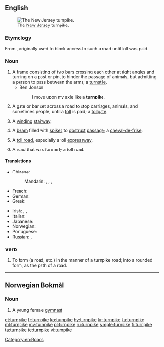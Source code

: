 ==English==
[[File:NewJerseyTurnpikeAerial.JPG|thumb|right|The [[New Jersey]] turnpike.]]

===Etymology===
From {{etyl|enm|en}} {{term|turnpyke||spiked barrier across a road|lang=enm}}, originally used to block access to such a road until toll was paid.

===Noun===
{{en-noun}}

# A frame consisting of two bars crossing each other at right angles and turning on a post or pin, to hinder the passage of animals, but admitting a person to pass between the arms; a [[turnstile]].
#* Ben Jonson
#*: I move upon my axle like a '''turnpike'''.
# A gate or bar set across a road to stop carriages, animals, and sometimes people, until a [[toll]] is paid; a [[tollgate]].
# {{context|Scotland|lang=en}} A [[winding]] [[stairway]].
#: {{rfquotek|Sir Walter Scott}}
# {{context|military|lang=en}} A [[beam]] filled with [[spike]]s to [[obstruct]] [[passage]]; a [[cheval-de-frise]].
# {{context|US|lang=en}} A [[toll road]], especially a toll [[expressway]].
#: {{rfquotek|Daniel Defoe}}
# A road that was formerly a toll road.

====Translations====
{{trans-top|toll road, especially a toll expressway}}
* Chinese:
*: Mandarin: {{t|cmn|收費道路|sc=Hani}}, {{t|cmn|收费道路|tr=shōufèi dàolù|sc=Hani}}, {{t|cmn|收費公路|sc=Hani}}, {{t|cmn|收费公路|tr=shōufèi gōnglù|sc=Hani}}
* French: {{t|fr|route à péage|f}}
* German: {{t|de|Mautstraße|f}}
* Greek: {{t+|el|διόδια|n-p}}
{{trans-mid}}
* Irish: {{t|ga|bóthar dola|m}}, {{t|ga|bóthar paidhce|m}}, {{t|ga|paidhc|f}}
* Italian: {{t+|it|autostrada|f}}
* Japanese: {{t|ja|有料道路|tr=ゆうりょうどうろ, yūryō dōro|sc=Jpan}}
* Norwegian: {{t|no|bomvei|m}}
* Portuguese: {{t+|pt|rodovia|f}}
* Russian: {{t|ru|[[платный|пла́тная]] [[доро́га]]|f|sc=Cyrl}}, {{t|ru|[[платный|пла́тная]] [[автомобильный|автомоби́льная]] [[доро́га]]|f|sc=Cyrl}}
{{trans-bottom}}

===Verb===
{{en-verb|turnpik}}

# To form (a road, etc.) in the manner of a turnpike road; into a rounded form, as the path of a road.
#: {{rfquotek|Knowles}}

[[Category:en:Roads]]

----

==Norwegian Bokmål==

===Noun===
{{nb-noun-c|turnpik}}

# A young female [[gymnast]]

[[et:turnpike]]
[[fr:turnpike]]
[[ko:turnpike]]
[[hy:turnpike]]
[[kn:turnpike]]
[[ku:turnpike]]
[[ml:turnpike]]
[[my:turnpike]]
[[pl:turnpike]]
[[ru:turnpike]]
[[simple:turnpike]]
[[fi:turnpike]]
[[ta:turnpike]]
[[te:turnpike]]
[[vi:turnpike]]